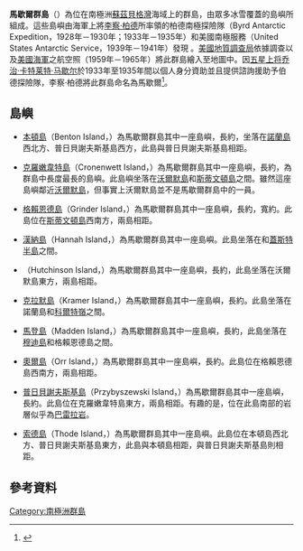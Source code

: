 {{For2|位于北太平洋的岛国|[[马绍尔群岛|马绍尔群岛]]}}
{{Infobox islands
| name = 馬歇爾群島<br>Marshall Archipelago
| image name =
| image caption =
| locator map = {{Location map|Antarctica|caption=|float=center|width=220|lat=-77.0|long=-148.5}}
| map caption = 馬歇爾群島在南極洲的位置
| nickname =
| location = [[南极洲|南极洲]][[玛丽·伯德地|玛丽·伯德地]]
| coordinates = {{coord|77|0|S|148|30|W|source:GNIS|display=inline,title}}
| archipelago =
| total islands = 10
| major islands =
| area_km2 =
| length_km = 
| width_km = 
| highest mount =
| elevation_m =
| population = 0
| population as of =
| density_km2 = 
| ethnic groups =
| country = 無
| additional info = [[南极条约体系|南极条约体系]]
}}
'''馬歇爾群島'''（{{lang-en|'''Marshall Archipelago'''}}）為位在南極洲[[蘇茲貝格灣|蘇茲貝格灣]]海域上的群島，由眾多冰雪覆蓋的島嶼所組成。這些島嶼由海軍上將[[李察·柏德|李察·柏德]]所率領的柏德南極探險隊（Byrd Antarctic Expedition，1928年－1930年；1933年－1935年）和美國南極服務（United States Antarctic Service，1939年－1941年）發現 。[[美國地質調查局|美國地質調查局]]依據調查以及[[美國海軍|美國海軍]]之航空照（1959年－1965年）將此群島繪入至地圖中。因[[五星上将|五星上将]][[乔治·卡特莱特·马歇尔|乔治·卡特莱特·马歇尔]]於1933年至1935年間以個人身分資助並且提供諮詢援助予伯德探險隊，李察·柏德將此群島命名為馬歇爾<ref name=gnis>{{cite gnis | type = antarid | id = 9450| name = Marshall Archipelago | accessdate = 2013-08-14}}</ref>。

==島嶼==
*[[本頓島|本頓島]]（Benton Island，{{Coord|77|4|S|147|53|W|}}）為馬歇爾群島其中一座島嶼，長約{{convert|4|nmi|km|disp=flip}}，坐落在[[諾蘭島|諾蘭島]]西北方、普日貝謝夫斯基島西方，此島與普日貝謝夫斯基島相距{{convert|5|nmi|km|disp=flip}}。

*[[克羅嫩韋特島|克羅嫩韋特島]]（Cronenwett Island，{{Coord|77|0|S|150|0|W|}}）為馬歇爾群島其中一座島嶼，長約{{convert|20|nmi|km|disp=flip}}，為群島中長度最長的島嶼。此島嶼坐落在[[沃爾默島|沃爾默島]]和[[斯蒂文頓島|斯蒂文頓島]]之間。雖然這座島嶼鄰近[[沃爾默島|沃爾默島]]，但事實上沃爾默島並不是馬歇爾群島中的一員。

*[[格賴恩德島|格賴恩德島]]（Grinder Island，{{coord|77|34|S|149|20|W||}}）為馬歇爾群島其中一座島嶼，長約{{convert|7|nmi|km|disp=flip}}，寬約{{convert|1|nmi|km|disp=flip}}。此島位在[[斯蒂文頓島|斯蒂文頓島]]西南方，兩島相距{{convert|13|nmi|km|disp=flip}}。

*[[漢納島|漢納島]]（Hannah Island，{{coord|76|39|S|148|48|W|}}）為馬歇爾群島其中一座島嶼。此島坐落在{{le|哈欽森島 (南極洲)|Hutchinson Island (Antarctica)|哈欽森島}}和[[蓋斯特半島|蓋斯特半島]]之間。

*{{le|哈欽森島 (南極洲)|Hutchinson Island (Antarctica)|哈欽森島}}（Hutchinson Island，{{coord|76|47|S|148|53|W|}}）為馬歇爾群島其中一座島嶼，長約{{convert|15|nmi|km|disp=flip}}，此島坐落在沃爾默島東方，兩島相距{{convert|10|nmi|km|disp=flip}}。

*[[克拉默島|克拉默島]]（Kramer Island，{{coord|77|14|S|147|10|W||}}）為馬歇爾群島其中一座島嶼，長約{{convert|2|nmi|km|disp=flip}}。此島坐落在諾蘭島和[[科爾特嶺|科爾特嶺]]之間。

*[[馬登島|馬登島]]（Madden Island，{{coord|77|27|S|149|3|W|}}）為馬歇爾群島其中一座島嶼，長約{{convert|4|nmi|km|disp=flip}}，此島坐落在[[穆迪島|穆迪島]]和格賴恩德島之間。

*[[奧爾島_(瑪麗伯德地)|奧爾島]]（Orr Island，{{coord|77|38|S|149|36|W||}}）為馬歇爾群島其中一座島嶼，長約{{convert|5|nmi|km mi}}。此島位在格賴恩德島西南方，兩島相距{{convert|3|nmi|km|disp=flip}}。

*[[普日貝謝夫斯基島|普日貝謝夫斯基島]]（Przybyszewski Island，{{Coord|76|58|S|148|45|W|}}）為馬歇爾群島其中一座島嶼，長約{{convert|12|nmi|km|disp=flip}}。此島位在克羅嫩韋特島東方，兩島相距{{convert|3|nmi|km|disp=flip}}。有趣的是，位在此島南部的岩層似乎為[[巴雷拉岩|巴雷拉岩]]。

*[[索德島|索德島]]（Thode Island，{{coord|77|2|S|148|3|W|}}）為馬歇爾群島其中一座島嶼。此島位在本頓島西北方、普日貝謝夫斯基島東方，此島與本頓島相距{{convert|1|nmi|km|disp=flip}}，與普日貝謝夫斯基島則相距{{convert|5|nmi|km|disp=flip}}。

==參考資料==
{{Reflist}}

{{usgs-gazetteer|id=9450|name=Marshall Archipelago}}

[[Category:南極洲群島|Category:南極洲群島]]